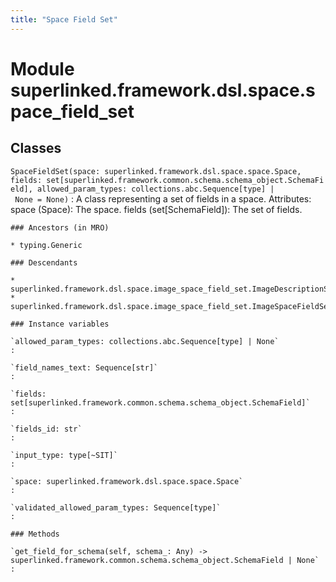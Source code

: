 ```yaml
---
title: "Space Field Set"
---
```


Module superlinked.framework.dsl.space.space_field_set
======================================================

Classes
-------

`SpaceFieldSet(space: superlinked.framework.dsl.space.space.Space, fields: set[superlinked.framework.common.schema.schema_object.SchemaField], allowed_param_types: collections.abc.Sequence[type] | None = None)`
:   A class representing a set of fields in a space.
    Attributes:
        space (Space): The space.
        fields (set[SchemaField]): The set of fields.

    ### Ancestors (in MRO)

    * typing.Generic

    ### Descendants

    * superlinked.framework.dsl.space.image_space_field_set.ImageDescriptionSpaceFieldSet
    * superlinked.framework.dsl.space.image_space_field_set.ImageSpaceFieldSet

    ### Instance variables

    `allowed_param_types: collections.abc.Sequence[type] | None`
    :

    `field_names_text: Sequence[str]`
    :

    `fields: set[superlinked.framework.common.schema.schema_object.SchemaField]`
    :

    `fields_id: str`
    :

    `input_type: type[~SIT]`
    :

    `space: superlinked.framework.dsl.space.space.Space`
    :

    `validated_allowed_param_types: Sequence[type]`
    :

    ### Methods

    `get_field_for_schema(self, schema_: Any) ‑> superlinked.framework.common.schema.schema_object.SchemaField | None`
    :